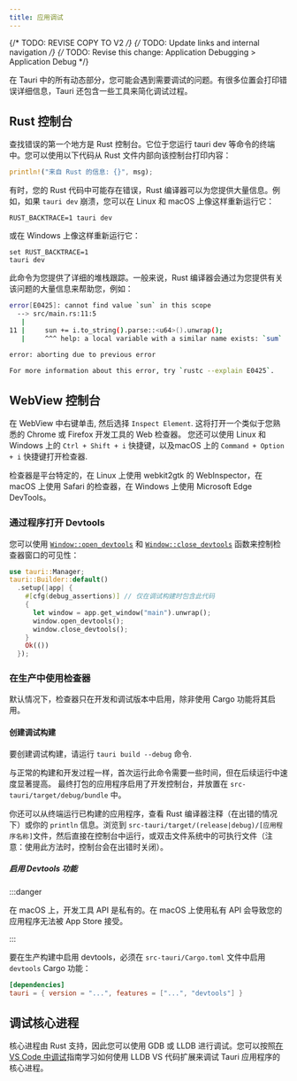 ```yaml
---
title: 应用调试
---
```


{/* TODO: REVISE COPY TO V2 */}
{/* TODO: Update links and internal navigation */}
{/* TODO: Revise this change: Application Debugging > Application Debug */}


在 Tauri 中的所有动态部分，您可能会遇到需要调试的问题。有很多位置会打印错误详细信息，Tauri 还包含一些工具来简化调试过程。

## Rust 控制台

查找错误的第一个地方是 Rust 控制台。它位于您运行 tauri dev 等命令的终端中。您可以使用以下代码从 Rust 文件内部向该控制台打印内容：

```rust
println!("来自 Rust 的信息: {}", msg);
```

有时，您的 Rust 代码中可能存在错误，Rust 编译器可以为您提供大量信息。例如，如果 `tauri dev` 崩溃，您可以在 Linux 和 macOS 上像这样重新运行它：

```shell
RUST_BACKTRACE=1 tauri dev
```

或在 Windows 上像这样重新运行它：

```shell
set RUST_BACKTRACE=1
tauri dev
```

此命令为您提供了详细的堆栈跟踪。一般来说，Rust 编译器会通过为您提供有关该问题的大量信息来帮助您，例如：

```bash
error[E0425]: cannot find value `sun` in this scope
  --> src/main.rs:11:5
   |
11 |     sun += i.to_string().parse::<u64>().unwrap();
   |     ^^^ help: a local variable with a similar name exists: `sum`

error: aborting due to previous error

For more information about this error, try `rustc --explain E0425`.
```

## WebView 控制台

在 WebView 中右键单击, 然后选择 `Inspect Element`. 这将打开一个类似于您熟悉的 Chrome 或 Firefox 开发工具的 Web 检查器。
您还可以使用 Linux 和 Windows 上的 `Ctrl + Shift + i` 快捷键，以及macOS 上的 `Command + Option + i` 快捷键打开检查器.

检查器是平台特定的，在 Linux 上使用 webkit2gtk 的 WebInspector，在 macOS 上使用 Safari 的检查器，在 Windows 上使用 Microsoft Edge DevTools。

### 通过程序打开 Devtools

您可以使用 [`Window::open_devtools`] 和 [`Window::close_devtools`] 函数来控制检查器窗口的可见性：

```rust
use tauri::Manager;
tauri::Builder::default()
  .setup(|app| {
    #[cfg(debug_assertions)] // 仅在调试构建时包含此代码
    {
      let window = app.get_window("main").unwrap();
      window.open_devtools();
      window.close_devtools();
    }
    Ok(())
  });
```

### 在生产中使用检查器

默认情况下，检查器只在开发和调试版本中启用，除非使用 Cargo 功能将其启用。

#### 创建调试构建

要创建调试构建，请运行 `tauri build --debug` 命令.

<CommandTabs
	npm="npm run tauri build -- --debug"
	yarn="yarn tauri build --debug"
	pnpm="pnpm tauri build --debug"
	cargo="cargo tauri build --debug"
/>

与正常的构建和开发过程一样，首次运行此命令需要一些时间，但在后续运行中速度显著提高。
最终打包的应用程序启用了开发控制台，并放置在 `src-tauri/target/debug/bundle` 中。

你还可以从终端运行已构建的应用程序，查看 Rust 编译器注释（在出错的情况下）或你的 `println` 信息。浏览到 `src-tauri/target/(release|debug)/[应用程序名称]`文件，然后直接在控制台中运行，或双击文件系统中的可执行文件（注意：使用此方法时，控制台会在出错时关闭）。

##### 启用 Devtools 功能

:::danger

在 macOS 上，开发工具 API 是私有的。在 macOS 上使用私有 API 会导致您的应用程序无法被 App Store 接受。

:::

要在生产构建中启用 devtools，必须在 `src-tauri/Cargo.toml` 文件中启用 `devtools` Cargo 功能：

```toml
[dependencies]
tauri = { version = "...", features = ["...", "devtools"] }
```

## 调试核心进程

核心进程由 Rust 支持，因此您可以使用 GDB 或 LLDB 进行调试。您可以按照[在 VS Code 中调试]指南学习如何使用 LLDB VS 代码扩展来调试 Tauri 应用程序的核心进程。

[在 VS Code 中调试]: /guides/debug/vs-code
[`window::open_devtools`]: https://docs.rs/tauri/1/tauri/window/struct.Window.html#method.open_devtools
[`window::close_devtools`]: https://docs.rs/tauri/1/tauri/window/struct.Window.html#method.close_devtools
